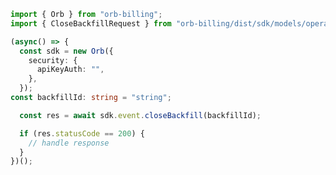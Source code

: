 ```typescript CloseBackfill.ts
import { Orb } from "orb-billing";
import { CloseBackfillRequest } from "orb-billing/dist/sdk/models/operations";

(async() => {
  const sdk = new Orb({
    security: {
      apiKeyAuth: "",
    },
  });
const backfillId: string = "string";

  const res = await sdk.event.closeBackfill(backfillId);

  if (res.statusCode == 200) {
    // handle response
  }
})();
```
